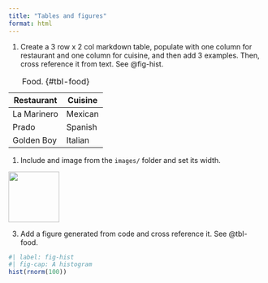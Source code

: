 ```yaml
---
title: "Tables and figures"
format: html
---
```


1.  Create a 3 row x 2 col markdown table, populate with one column for restaurant and one column for cuisine, and then add 3 examples. Then, cross reference it from text. See @fig-hist.

| Restaurant | Cuisine |
|------|------|
|   La Marinero   |   Mexican   |
|   Prado   |    Spanish  |
|   Golden Boy   |   Italian   |

: Food. {#tbl-food}

1.  Include and image from the `images/` folder and set its width.

![](images/circuit.png){width="100"}

3.  Add a figure generated from code and cross reference it. See @tbl-food.

```r
#| label: fig-hist
#| fig-cap: A histogram
hist(rnorm(100))
```
